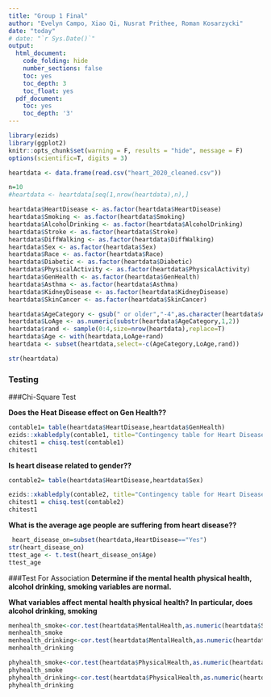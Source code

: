 ```yaml
---
title: "Group 1 Final"
author: "Evelyn Campo, Xiao Qi, Nusrat Prithee, Roman Kosarzycki"
date: "today"
# date: "`r Sys.Date()`"
output:
  html_document:
    code_folding: hide
    number_sections: false
    toc: yes
    toc_depth: 3
    toc_float: yes
  pdf_document:
    toc: yes
    toc_depth: '3'
---
```


```r
library(ezids)
library(ggplot2)
knitr::opts_chunk$set(warning = F, results = "hide", message = F)
options(scientific=T, digits = 3) 
```


```r

heartdata <- data.frame(read.csv("heart_2020_cleaned.csv"))

n=10
#heartdata <- heartdata[seq(1,nrow(heartdata),n),]

heartdata$HeartDisease <- as.factor(heartdata$HeartDisease)
heartdata$Smoking <- as.factor(heartdata$Smoking)
heartdata$AlcoholDrinking <- as.factor(heartdata$AlcoholDrinking)
heartdata$Stroke <- as.factor(heartdata$Stroke)
heartdata$DiffWalking <- as.factor(heartdata$DiffWalking)
heartdata$Sex <- as.factor(heartdata$Sex)
heartdata$Race <- as.factor(heartdata$Race)
heartdata$Diabetic <- as.factor(heartdata$Diabetic)
heartdata$PhysicalActivity <- as.factor(heartdata$PhysicalActivity)
heartdata$GenHealth <- as.factor(heartdata$GenHealth)
heartdata$Asthma <- as.factor(heartdata$Asthma)
heartdata$KidneyDisease <- as.factor(heartdata$KidneyDisease)
heartdata$SkinCancer <- as.factor(heartdata$SkinCancer)

heartdata$AgeCategory <- gsub(" or older","-4",as.character(heartdata$AgeCategory))
heartdata$LoAge <- as.numeric(substr(heartdata$AgeCategory,1,2))
heartdata$rand <- sample(0:4,size=nrow(heartdata),replace=T)
heartdata$Age <- with(heartdata,LoAge+rand)
heartdata <- subset(heartdata,select=-c(AgeCategory,LoAge,rand))

str(heartdata)

```
### Testing

###Chi-Square Test



**Does the Heat Disease effect on Gen Health??**
```r
contable1= table(heartdata$HeartDisease,heartdata$GenHealth)
ezids::xkabledply(contable1, title="Contingency table for Heart Disease  vs Gen Health ")
chitest1 = chisq.test(contable1)
chitest1
```
**Is heart disease related to gender??**

```r
contable2= table(heartdata$HeartDisease,heartdata$Sex)

ezids::xkabledply(contable2, title="Contingency table for Heart Disease  vs Gender ")
chitest1 = chisq.test(contable2)
chitest1

```

**What is the average age people are suffering from heart disease??**
```r
 heart_disease_on=subset(heartdata,HeartDisease=="Yes")
str(heart_disease_on)
ttest_age <- t.test(heart_disease_on$Age)
ttest_age
```

###Test For Association
**Determine if the  mental health physical health, alcohol drinking, smoking variables are normal.** 

**What variables affect mental health physical health? In particular, does alcohol drinking, smoking**
```r
menhealth_smoke<-cor.test(heartdata$MentalHealth,as.numeric(heartdata$Smoking), method="pearson")
menhealth_smoke
menhealth_drinking<-cor.test(heartdata$MentalHealth,as.numeric(heartdata$AlcoholDrinking), method="pearson")
menhealth_drinking
```  

```r
phyhealth_smoke<-cor.test(heartdata$PhysicalHealth,as.numeric(heartdata$Smoking), method="pearson")
phyhealth_smoke
phyhealth_drinking<-cor.test(heartdata$PhysicalHealth,as.numeric(heartdata$AlcoholDrinking), method="pearson")
phyhealth_drinking
```  


